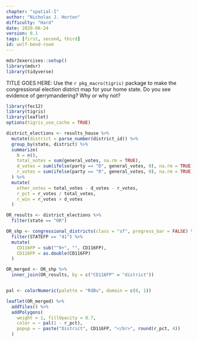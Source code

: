 ```yaml
---
chapter: "spatial-I"
author: "Nicholas J. Horton"
difficulty: "Hard"
date: 2020-06-24 
version: 0.1
tags: [first, second, third]
id: wolf-bend-room
---
```


```r
mdsr2exercises::setup()
library(mdsr)
library(tidyverse)
```

TITLE GOES HERE: Use the `r pkg_macro(tigris)` package to make the congressional election district map for your home state. Do you see evidence of gerrymandering? Why or why not?

 <!--begin-answer-->

```r
library(fec12)
library(tigris)
library(leaflet)
options(tigris_use_cache = TRUE)

district_elections <- results_house %>%
  mutate(district = parse_number(district_id)) %>%
  group_by(state, district) %>%
  summarize(
    N = n(),
    total_votes = sum(general_votes, na.rm = TRUE),
    d_votes = sum(ifelse(party == "D", general_votes, 0), na.rm = TRUE),
    r_votes = sum(ifelse(party == "R", general_votes, 0), na.rm = TRUE)
  ) %>%
  mutate(
    other_votes = total_votes - d_votes - r_votes,
    r_pct = r_votes / total_votes,
    r_win = r_votes > d_votes
  )

OR_results <- district_elections %>%
  filter(state == "OR")

OR_shp <- congressional_districts(class = "sf", progress_bar = FALSE) %>%
  filter(STATEFP == "41") %>%
  mutate(
    CD116FP = sub("^0+", "", CD116FP),
    CD116FP = as.double(CD116FP)
  )

OR_merged <- OR_shp %>%
  inner_join(OR_results, by = c("CD116FP" = "district"))


pal <- colorNumeric(palette = "RdBu", domain = c(0, 1))

leaflet(OR_merged) %>%
  addTiles() %>%
  addPolygons(
    weight = 1, fillOpacity = 0.7,
    color = ~ pal(1 - r_pct),
    popup = ~ paste("District", CD116FP, "</br>", round(r_pct, 4))
  )
```

 <!--end-answer-->

